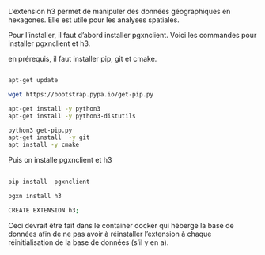 
L'extension h3 permet de manipuler des données géographiques en hexagones. Elle est utile pour les analyses spatiales.

Pour l'installer, il faut d'abord installer pgxnclient. Voici les commandes pour installer pgxnclient et h3.

en prérequis, il faut installer pip, git et cmake.

```bash

apt-get update

wget https://bootstrap.pypa.io/get-pip.py

apt-get install -y python3
apt-get install -y python3-distutils

python3 get-pip.py
apt-get install  -y git
apt install -y cmake
```

Puis on installe pgxnclient et h3

```bash
 
pip install  pgxnclient

pgxn install h3

CREATE EXTENSION h3;

```

Ceci devrait être fait dans le container docker qui héberge la base de données afin de ne pas avoir à réinstaller l'extension à chaque réinitialisation de la base de données (s'il y en a).
